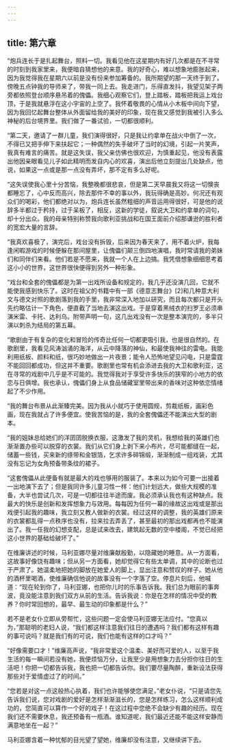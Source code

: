```yaml
---
---
---
```

title: 第六章
---




“炮兵连长于是扎起舞台，照料一切。我看见他在这星期内有好几次都是在不寻常的时刻到我家里来，我便暗自猜想他的来意。我的好奇心，难以想象地膨胀起来，因为我觉得我在星期六以前是没有份来参加筹备的。我所期望的那一天终于到了。傍晚五点钟我的导师来了，带我一同上去。我走进门，乐得直发抖，我望见架子两旁都依照登台顺序悬吊着的傀儡。我细心观察它们，登上踏板，踏板把我运上戏台顶，于是我就悬浮在这小宇宙的上空了。我怀着敬畏的心情从小木板中间向下望，因为我回忆起舞台整体从外面留给我的美好的印象，现在我又感觉到我被引入多么神秘的后台境界里。我们做了一番试验，一切都很顺利。

“第二天，邀请了一群儿童，我们演得很好，只是我让约拿单在战火中倒了一次，不得已又把手伸下来扶起它；一种偶然的失手破坏了当时的幻境，引起一片笑声，我真有难言的痛苦。就是这失误，我父亲仿佛也很欢迎，为慎重起见，他没有表露出他因亲眼看见儿子如此精明而发自内心的欢喜，演出后他立刻提出几处缺点，他说，如果这一点或是那一点没有弄坏，那不定有多么好呢。

“这失误使我心里十分苦恼，我整晚都很悲哀，但是第二天早晨我又将这一切懊丧都睡忘了，心中反而高兴，除去那件不幸的事以外，我玩得确是高妙。何况还有观众们的喝彩，他们都绝对以为，炮兵连长虽然粗细的声音运用得很好，可是他的说辞多半都过于矜持，过于呆板了，相反，这新的学徒，叙说大卫和约拿单的词句，却十分出众。我的母亲特别称赞我向歌利亚挑战和在国王面前介绍那谦逊的胜利者的宽宏大量的言辞。

“我真欢喜极了，演完后，戏台没有拆毁，后来因为春天来了，用不着火炉，我每逢闲暇游戏的时候便躲在那间屋里，让傀儡们颠三倒四地演唱，我时常请我的弟妹们和同伴们来看。他们若是不愿来，我就一个人在上边搞。我凭借想象细细思考着这小小的世界，这世界很快便得到另外一种形象。

“戏台和全套的傀儡都是为第一出戏所设备和规定的，我几乎还没演几回，它就不能使我感到快乐了。这时在祖父的书籍中有一部《德意志舞台》[2]和几种意大利文与德文对照的歌剧落到我的手里，我非常深入地加以研究，而且每次都只是开头先约略估计一下角色，便直截了当地去演这出戏。于是穿着黑绒衣的扫罗王必须串演米雷、卡托、达利乌。附带声明一句，这几出戏没有一次是整本演完的，多半只演以刺杀为结局的第五幕。

“歌剧由于有复杂的变化和冒险的传奇比任何一切都更吸引我，也是很自然的。在歌剧里，我看见风涛汹涌的海洋，从云中降落的神仙，和最使我神往的雷电。我能利用纸板、颜料和纸，很巧妙地做出一片夜景；能令人恐怖地望见闪电，只是雷霆不能回回都成功，但这并不重要。歌剧里也常有机会添进去我的大卫和歌利亚，这在寻常的戏剧中几乎是不可能的。我觉得我对于享受许多快乐的狭窄的小地方的依恋与日俱增。我也承认，傀儡们身上从食品储藏室里带出来的香味对这种依恋情绪起了不少作用。

“我的舞台布景从此渐臻完美。因为我从小就巧于使用圆规，剪裁纸板，画彩色画，现在我就占了许多便宜。使我苦恼的是，我的全套傀儡还不能演出大型的剧本。

“我的姐妹总给她们的洋囝囝脱换衣服，这激发了我的灵机，我想给我的英雄们也渐渐置办些可以脱穿的衣裳。我们从它们身上剥下来小布片，尽可能都缝在一起，储蓄一些钱，买来新的绦带和金银箔，乞求许多碎锦缎，渐渐制成一组戏装，尤其没有忘记为女角预备带条纹的裙子。

“这套傀儡从此便备有就是最大的戏也够用的服装了。本来以为如今可要一出接着一出地演下去了；但是我同许多儿童习性一样：他们计划远大，做些大规模的准备，大半也尝试几次，可是一切都往往半途而废。我必须承认我也有这种缺点。我最大的快乐是创新和发挥想象力与效用。每每因为任何一幕的缘故这出戏或是那出戏便引起我的趣味，我立刻又教人做新的衣裳。经过这样的调整，我的英雄们原来的衣裳都乱得一点秩序也没有，拉来拉去弄丢了，甚至最初的那出戏都再也不能演出了。我一任我的幻想支配，总是试来改去，建筑起无数的空中楼阁，不觉已经把这小世界的基础给破坏了。”

在维廉讲述的时候，马利亚娜尽量对维廉献殷勤，以隐藏她的睡意。从一方面看，这故事好像饶有趣味；但从另一方面看，她却觉得它有些太单调，其中的论断也过于严肃了。她温柔地把她的脚放在她爱人的脚上，显出注意和赞叹的样子。她从他的酒杯里喝酒，使维廉确信他说的故事没有一个字落了空。停息片刻后，他喊道：“现在轮到你了，马利亚娜，也把你儿时的乐事告诉我。我们总为眼前的事奔波，竟没能注意到我们双方从前的生活。告诉我说：你是在怎样的情况中受的教养？你时常回想的，最早、最生动的印象都是什么？”

若不是老女仆立即从旁帮忙，这些问题一定会使马利亚娜无法应付。“您真以为，”那聪明的老妇人说，“我们都这样注意我们往日的遭遇吗？我们都有这样有趣的事可说吗？就是我们有的可说，我们也能有这样的口才吗？”

“好像需要口才！”维廉高声说，“我非常爱这个温柔、美好而可爱的人，以至于我生活的每一瞬间若没有她，我便烦恼万分，让我至少是用想象力去分担你往日的生活吧！你把一切都告诉我，我也把一切都告诉你。我们要尽量陶醉，重新设法获得那些对于爱情虚过了的时间。”

“您若是对这一点这般热心执着，我们也许能够使您满足，”老女仆说，“只是请您先告诉我们说，您对戏剧的爱好是怎样渐渐滋长的，您是怎样练习，怎么这样顺利成功的，您简直可以算作一个好的戏子！在这过程中您绝不会缺少有趣的经历。现在我们还不需要休息，我还预备有一瓶酒。谁知道呢，我们最近还能不能这样安静而满意地坐在一起？”

马利亚娜含着一种忧郁的目光望了望她，维廉却没有注意，又继续讲下去。